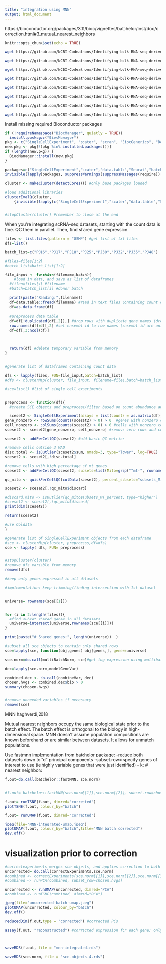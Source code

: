 ```yaml
---
title: "integration using MNN"
output: html_document
---
```


https://bioconductor.org/packages/3.11/bioc/vignettes/batchelor/inst/doc/correction.html#3_mutual_nearest_neighbors

```r
knitr::opts_chunk$set(echo = TRUE)
```

```bash
wget https://github.com/NCBI-Codeathons/Identifying-bulk-RNA-seq-derived-biomarkers-of-cancer-risk-within-single-cell-populations/raw/master/data/GSE103224_RAW/GSM2758471_PJ016.filtered.matrix.txt.gz

wget https://github.com/NCBI-Codeathons/Identifying-bulk-RNA-seq-derived-biomarkers-of-cancer-risk-within-single-cell-populations/raw/master/data/GSE103224_RAW/GSM2758472_PJ017.filtered.matrix.txt.gz

wget https://github.com/NCBI-Codeathons/Identifying-bulk-RNA-seq-derived-biomarkers-of-cancer-risk-within-single-cell-populations/raw/master/data/GSE103224_RAW/GSM2758473_PJ018.filtered.matrix.txt.gz

wget https://github.com/NCBI-Codeathons/Identifying-bulk-RNA-seq-derived-biomarkers-of-cancer-risk-within-single-cell-populations/raw/master/data/GSE103224_RAW/GSM2758474_PJ025.filtered.matrix.txt.gz

wget https://github.com/NCBI-Codeathons/Identifying-bulk-RNA-seq-derived-biomarkers-of-cancer-risk-within-single-cell-populations/raw/master/data/GSE103224_RAW/GSM2758475_PJ030.filtered.matrix.txt.gz

wget https://github.com/NCBI-Codeathons/Identifying-bulk-RNA-seq-derived-biomarkers-of-cancer-risk-within-single-cell-populations/raw/master/data/GSE103224_RAW/GSM2758476_PJ032.filtered.matrix.txt.gz

wget https://github.com/NCBI-Codeathons/Identifying-bulk-RNA-seq-derived-biomarkers-of-cancer-risk-within-single-cell-populations/raw/master/data/GSE103224_RAW/GSM2758477_PJ035.filtered.matrix.txt.gz

wget https://github.com/NCBI-Codeathons/Identifying-bulk-RNA-seq-derived-biomarkers-of-cancer-risk-within-single-cell-populations/raw/master/data/GSE103224_RAW/GSM2940098_PJ048.filtered.matrix.txt.gz
```

Install missing required Bioconductor packages
```r
if (!requireNamespace("BiocManager", quietly = TRUE))
  install.packages("BiocManager")
pkg <- c("SingleCellExperiment", "scater", "scran", "BiocGenerics", "DelayedArray", "DelayedMatrixStats", "limma", "S4Vectors", "SummarizedExperiment", "batchelor")
new.pkg <- pkg[!(pkg %in% installed.packages())]
if (length(new.pkg)) {
  BiocManager::install(new.pkg)
}
```

```r
packages=c("SingleCellExperiment","scater","data.table","Seurat","batchelor","future","dplyr","scran","parallel")
invisible(lapply(packages, suppressWarnings(suppressMessages(require)), character.only = TRUE))
```


```r
cluster <- makeCluster(detectCores()) #only base packages loaded

#load additional libraries
clusterEvalQ(cluster,
    {invisible(lapply(c("SingleCellExperiment","scater","data.table","Seurat","batchelor","future","dplyr","scran","parallel"), require, character.only = TRUE))} ) 


#stopCluster(cluster) #remember to close at the end
```


When you're integrating scRNA-seq datasets, starting with the count data is fine. QC them in parallel. Then, find shared gene expression.
```r
files <- list.files(pattern = "GSM*") #get list of txt files
dfs=list()

batch_list=c("PJ16","PJ17","PJ18","PJ25","PJ30","PJ32","PJ35","PJ48")

#files=files[1:2]
#batch_list=batch_list[1:2]

file_input <- function(filename,batch){
    #load in data, and save as list of dataframes
  #filen=files[i] #filename
  #batch=batch_list[i] #donor batch
  
  print(paste("Reading:",filename))
  df=data.table::fread(filename) #read in text files containing count data
  df=as.data.frame(df)
  
  #preprocess data table
  df=df[!duplicated(df[,2]),] #drop rows with duplicate gene names (dropping the second instance)
  row.names(df)=df[,2] #set ensembl id to row names (ensembl id are unique, but gene names aren't)
  df=df[,3:ncol(df)]
  
  
  
  return(df) #delete temporary variable from memory
}


#generate list of dataframes containing count data

dfs <- lapply(files, FUN=file_input,batch=batch_list)
#dfs <- clusterMap(cluster, file_input, filename=files,batch=batch_list)
```


```r
#sce=list() #list of single cell experiments


preprocess <- function(df){
  #create SCE objects and preprocess/filter based on count abundance and MT gene expression

  sceset2 <- SingleCellExperiment(assays = list(counts = as.matrix(df)))
gene_nonzero <- rowSums(counts(sceset2) > 0) > 0  #genes with nonzero counts
cell_nonzero <- colSums(counts(sceset2) > 0) > 0 #cells with nonzero counts
sceset2 <- sceset2[gene_nonzero, cell_nonzero] #remove zero rows and columns

sceset2 <- addPerCellQC(sceset2) #add basic QC metrics

#remove cells outside 3 MAD
disc.total <- isOutlier(sceset2$sum, nmads=3, type="lower", log=TRUE) 
sceset2 <- sceset2[,!disc.total]

#remove cells with high percentage of mt genes
sceset2 <- addPerCellQC(sceset2, subsets=list(Mito=grep("^mt-", rownames(sceset2)),ignore.case=T))

qc_mito <- quickPerCellQC(colData(sceset2), percent_subsets="subsets_Mito_percent")

sceset2 <- sceset2[,!qc_mito$discard]

#discard.mito <- isOutlier(qc_mito$subsets_MT_percent, type="higher")
#sceset2 <- sceset2[,!qc_mito$discard]
print(dim(sceset2))

return(sceset2)

#use Coldata
}

#generate list of SingleCellExperiment objects from each dataframe
#sce <- clusterMap(cluster, preprocess,df=dfs)
sce <- lapply( dfs, FUN= preprocess)


#stopCluster(cluster)
#remove dfs variable from memory
remove(dfs) 
```



```r
#keep only genes expressed in all datasets

#implementation: keep trimming/finding intersection with 1st dataset


universe= rownames(sce[[1]])


for (i in 2:length(files)){
  #find subset shared genes in all datasets
  universe=intersect(universe,rownames(sce[[i]]))
}

print(paste("# Shared genes:", length(universe))  )

#subset all sce objects to contain only shared rows
sce=lapply(sce, function(obj,genes) obj[genes,], genes=universe)

sce.norm=do.call(multiBatchNorm, sce)#get log expression using multibatchnorm

dec=lapply(sce.norm,modelGeneVar)

combined.dec <- do.call(combineVar, dec)
chosen.hvgs <- combined.dec$bio > 0
summary(chosen.hvgs)


#remove unneeded variables if necessary
remove(sce)
```

MNN
haghverdi,2018

Mutual nearest neighbors occupy the same biological state prior to the batch effect. The batch effect is orthogonal to the biology in high-dimensional space. MNN doesn't assume population compositions are known beforehand or are similar between datasets. It allows for unmatch populations. 

Use fastmnn implementation from batchelor package:
-reduce both datasets down to "d" principal components
-subset.row= specify genes of interest to use (ie highly variable genes that were just identified)
- k: # nearest neighbors 
```r
f.out=do.call(batchelor::fastMNN, sce.norm)


#f.out= batchelor::fastMNN(sce.norm[[1]],sce.norm[[2]], subset.row=chosen.hvgs)
```



```r
f.out= runTSNE(f.out, dimred="corrected")
plotTSNE(f.out, colour_by="batch")

f.out= runUMAP(f.out, dimred="corrected")

jpeg(file="MNN-integrated-umap.jpeg")
plotUMAP(f.out, colour_by="batch",title="MNN batch corrected")
dev.off()
```




# visualization prior to correction

```r
#correctexperiments merges sce objects, and applies correction to both objects; this chunk is all PRIOR to correction
uncorrected= do.call(correctExperiments,sce.norm)
#combined <- correctExperiments(sce.norm[[1]],sce.norm[[2]],sce.norm[[3]],sce.norm[[4]], PARAM=NoCorrectParam())
#combined <- runPCA(combined, subset_row=chosen.hvgs)

uncorrected <- runUMAP(uncorrected, dimred="PCA")
#combined <- runTSNE(combined, dimred="PCA")

jpeg(file="uncorrected-batch-umap.jpeg")
plotUMAP(uncorrected, colour_by="batch")
dev.off()
```

```r

reducedDim(f.out,type = 'corrected') #corrected PCs

assay(f.out, "reconstructed") #corrected expression for each gene; only use for viz




```






```r
saveRDS(f.out, file = "mnn-integrated.rds")

saveRDS(sce.norm, file = "sce-objects-4.rds")
```

